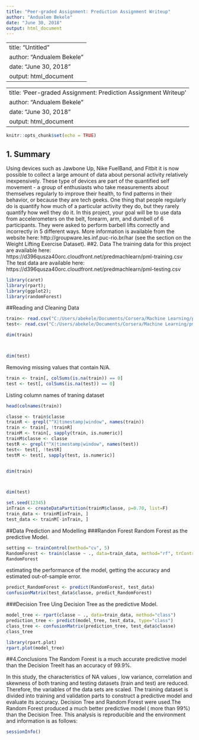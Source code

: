 ---
title: "Peer-graded Assignment: Prediction Assignment Writeup"
author: "Andualem Bekele"
date: "June 30, 2018"
output: html_document
---
---
title: "Untitled"
author: "Andualem Bekele"
date: "June 30, 2018"
output: html_document
---
---
title: 'Peer-graded Assignment: Prediction Assignment Writeup'
author: "Andualem Bekele"
date: "June 30, 2018"
output: html_document
---

```{r setup, include=FALSE}
knitr::opts_chunk$set(echo = TRUE)
```

## 1. Summary
Using devices such as Jawbone Up, Nike FuelBand, and Fitbit it is now possible to collect a large amount of data about personal activity relatively inexpensively. These type of devices are part of the quantified self movement - a group of enthusiasts who take measurements about themselves regularly to improve their health, to find patterns in their behavior, or because they are tech geeks. One thing that people regularly do is quantify how much of a particular activity they do, but they rarely quantify how well they do it. In this project, your goal will be to use data from accelerometers on the belt, forearm, arm, and dumbell of 6 participants. They were asked to perform barbell lifts correctly and incorrectly in 5 different ways. More information is available from the website here: http://groupware.les.inf.puc-rio.br/har (see the section on the Weight Lifting Exercise Dataset).
##2. Data
The training data for this project are available here:
https://d396qusza40orc.cloudfront.net/predmachlearn/pml-training.csv
The test data are available here:
https://d396qusza40orc.cloudfront.net/predmachlearn/pml-testing.csv

```{r}
library(caret)
library(rpart);
library(ggplot2);
library(randomForest)
```
##Reading and Cleaning Data
```{r}


train<- read.csv("C:/Users/abekele/Documents/Corsera/Machine Learning/pml-training.csv")
test<- read.csv("C:/Users/abekele/Documents/Corsera/Machine Learning/pml-testing.csv")

dim(train)



dim(test)

```

Removing missing values that contain N/A.

```{r}
train <- train[, colSums(is.na(train)) == 0] 
test <- test[, colSums(is.na(test)) == 0] 

```

Listing column names of traning dataset

```{r}
head(colnames(train))

```

```{r}

classe <- train$classe
trainR <- grepl("^X|timestamp|window", names(train))
train <- train[, !trainR]
trainM <- train[, sapply(train, is.numeric)]
trainM$classe <- classe
testR <- grepl("^X|timestamp|window", names(test))
test<- test[, !testR]
testM <- test[, sapply(test, is.numeric)]


dim(train)



dim(test)
```

```{r}
set.seed(12345) 
inTrain <- createDataPartition(trainM$classe, p=0.70, list=F)
train_data <- trainM[inTrain, ]
test_data <- trainM[-inTrain, ]

```
##Data Prediction and Modelling
###Randon Forest
Random Forest as the predictive Model.
```{r}
setting <- trainControl(method="cv", 5)
RandomForest <- train(classe ~ ., data=train_data, method="rf", trControl=setting, ntree=250)
RandomForest

```
estimating the performance of the model, getting the accuracy and estimated out-of-sample error.

```{r}
predict_RandomForest <- predict(RandomForest, test_data)
confusionMatrix(test_data$classe, predict_RandomForest)

```

###Decision Tree
Uing Decision Tree as the predictive Model. 
```{r}
model_tree <- rpart(classe ~ ., data=train_data, method="class")
prediction_tree <- predict(model_tree, test_data, type="class")
class_tree <- confusionMatrix(prediction_tree, test_data$classe)
class_tree

library(rpart.plot)
rpart.plot(model_tree)

```


##4.Conclusions
The Random Forest is a much accurate predictive model than the Decision TreeIt has an accuracy of 99.9%.

In this study, the characteristics of NA values , low variance, correlation and skewness of both traning and testing datasets (train and test) are reduced. Therefore, the variables of the data sets are scaled. The training dataset is divided into training and validation parts to construct a predictive model and evaluate its accuracy. Decision Tree and Random Forest were used.The Random Forest produced a  much better predictive model ( more than 99%) than the Decision Tree. This analysis is reproducible and the environment and information is as follows:

```{r}
sessionInfo()
```